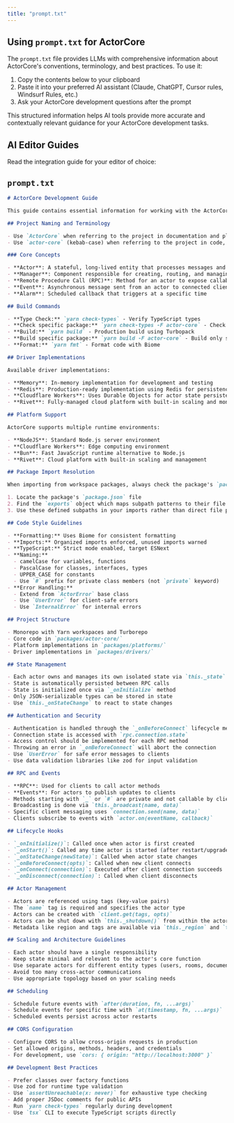 ```yaml
---
title: "prompt.txt"
---
```


## Using `prompt.txt` for ActorCore

The `prompt.txt` file provides LLMs with comprehensive information about ActorCore's conventions, terminology, and best practices. To use it:

1. Copy the contents below to your clipboard
2. Paste it into your preferred AI assistant (Claude, ChatGPT, Cursor rules, Windsurf Rules, etc.)
3. Ask your ActorCore development questions after the prompt

This structured information helps AI tools provide more accurate and contextually relevant guidance for your ActorCore development tasks.

## AI Editor Guides

Read the integration guide for your editor of choice:

<CardGroup cols={3}>
  <Card title="Cursor" href="/llm/cursor" horizontal={true} />
  <Card title="Windsurf" href="/llm/windsurf" horizontal={true} />
  <Card title="Claude Code" href="/llm/claude" horizontal={true} />
</CardGroup>

## `prompt.txt`

````markdown prompt.txt
# ActorCore Development Guide

This guide contains essential information for working with the ActorCore project.

## Project Naming and Terminology

- Use `ActorCore` when referring to the project in documentation and plain English
- Use `actor-core` (kebab-case) when referring to the project in code, package names, and imports

### Core Concepts

- **Actor**: A stateful, long-lived entity that processes messages and maintains state
- **Manager**: Component responsible for creating, routing, and managing actor instances
- **Remote Procedure Call (RPC)**: Method for an actor to expose callable functions to clients
- **Event**: Asynchronous message sent from an actor to connected clients
- **Alarm**: Scheduled callback that triggers at a specific time

## Build Commands

- **Type Check:** `yarn check-types` - Verify TypeScript types
- **Check specific package:** `yarn check-types -F actor-core` - Check only specified package
- **Build:** `yarn build` - Production build using Turbopack
- **Build specific package:** `yarn build -F actor-core` - Build only specified package
- **Format:** `yarn fmt` - Format code with Biome

## Driver Implementations

Available driver implementations:

- **Memory**: In-memory implementation for development and testing
- **Redis**: Production-ready implementation using Redis for persistence and pub/sub
- **Cloudflare Workers**: Uses Durable Objects for actor state persistence
- **Rivet**: Fully-managed cloud platform with built-in scaling and monitoring

## Platform Support

ActorCore supports multiple runtime environments:

- **NodeJS**: Standard Node.js server environment
- **Cloudflare Workers**: Edge computing environment
- **Bun**: Fast JavaScript runtime alternative to Node.js
- **Rivet**: Cloud platform with built-in scaling and management

## Package Import Resolution

When importing from workspace packages, always check the package's `package.json` file under the `exports` field to determine the correct import paths:

1. Locate the package's `package.json` file
2. Find the `exports` object which maps subpath patterns to their file locations
3. Use these defined subpaths in your imports rather than direct file paths

## Code Style Guidelines

- **Formatting:** Uses Biome for consistent formatting
- **Imports:** Organized imports enforced, unused imports warned
- **TypeScript:** Strict mode enabled, target ESNext
- **Naming:** 
  - camelCase for variables, functions
  - PascalCase for classes, interfaces, types
  - UPPER_CASE for constants
  - Use `#` prefix for private class members (not `private` keyword)
- **Error Handling:** 
  - Extend from `ActorError` base class
  - Use `UserError` for client-safe errors
  - Use `InternalError` for internal errors

## Project Structure

- Monorepo with Yarn workspaces and Turborepo
- Core code in `packages/actor-core/`
- Platform implementations in `packages/platforms/`
- Driver implementations in `packages/drivers/`

## State Management

- Each actor owns and manages its own isolated state via `this._state`
- State is automatically persisted between RPC calls
- State is initialized once via `_onInitialize` method
- Only JSON-serializable types can be stored in state
- Use `this._onStateChange` to react to state changes

## Authentication and Security

- Authentication is handled through the `_onBeforeConnect` lifecycle method
- Connection state is accessed with `rpc.connection.state`
- Access control should be implemented for each RPC method
- Throwing an error in `_onBeforeConnect` will abort the connection
- Use `UserError` for safe error messages to clients
- Use data validation libraries like zod for input validation

## RPC and Events

- **RPC**: Used for clients to call actor methods
- **Events**: For actors to publish updates to clients
- Methods starting with `_` or `#` are private and not callable by clients
- Broadcasting is done via `this._broadcast(name, data)`
- Specific client messaging uses `connection.send(name, data)`
- Clients subscribe to events with `actor.on(eventName, callback)`

## Lifecycle Hooks

- `_onInitialize()`: Called once when actor is first created
- `_onStart()`: Called any time actor is started (after restart/upgrade)
- `_onStateChange(newState)`: Called when actor state changes
- `_onBeforeConnect(opts)`: Called when new client connects
- `_onConnect(connection)`: Executed after client connection succeeds
- `_onDisconnect(connection)`: Called when client disconnects

## Actor Management

- Actors are referenced using tags (key-value pairs)
- The `name` tag is required and specifies the actor type
- Actors can be created with `client.get(tags, opts)`
- Actors can be shut down with `this._shutdown()` from within the actor
- Metadata like region and tags are available via `this._region` and `this._tags`

## Scaling and Architecture Guidelines

- Each actor should have a single responsibility
- Keep state minimal and relevant to the actor's core function
- Use separate actors for different entity types (users, rooms, documents)
- Avoid too many cross-actor communications
- Use appropriate topology based on your scaling needs

## Scheduling

- Schedule future events with `after(duration, fn, ...args)`
- Schedule events for specific time with `at(timestamp, fn, ...args)`
- Scheduled events persist across actor restarts

## CORS Configuration

- Configure CORS to allow cross-origin requests in production
- Set allowed origins, methods, headers, and credentials
- For development, use `cors: { origin: "http://localhost:3000" }`

## Development Best Practices

- Prefer classes over factory functions
- Use zod for runtime type validation
- Use `assertUnreachable(x: never)` for exhaustive type checking
- Add proper JSDoc comments for public APIs
- Run `yarn check-types` regularly during development
- Use `tsx` CLI to execute TypeScript scripts directly
````

